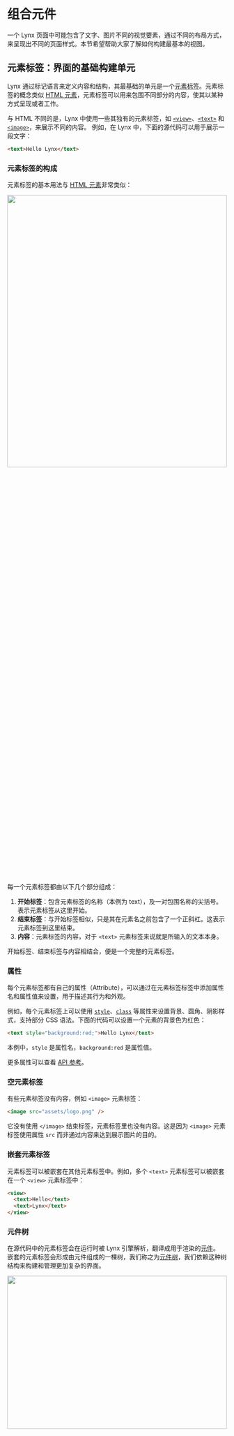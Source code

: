 # 组合元件


一个 Lynx 页面中可能包含了文字、图片不同的视觉要素，通过不同的布局方式，来呈现出不同的页面样式。本节希望帮助大家了解如何构建最基本的视图。

## 元素标签：界面的基础构建单元

Lynx 通过标记语言来定义内容和结构，其最基础的单元是一个[元素标签](guide/spec.html#element-tag)。元素标签的概念类似 [HTML 元素](https://developer.mozilla.org/en-US/docs/Glossary/Element)，元素标签可以用来包围不同部分的内容，使其以某种方式呈现或者工作。

与 HTML 不同的是，Lynx 中使用一些其独有的元素标签，如 [`<view>`](api/elements/built-in/view)、[`<text>`](api/elements/built-in/text) 和 [`<image>`](api/elements/built-in/image)，来展示不同的内容。
例如，在 Lynx 中，下面的源代码可以用于展示一段文字：

```html
<text>Hello Lynx</text>
```

### 元素标签的构成

元素标签的基本用法与 [HTML 元素](https://developer.mozilla.org/en-US/docs/Learn_web_development/Getting_started/Your_first_website/Creating_the_content#anatomy_of_an_html_element)非常类似：

<img src="/assets/doc/elements_tags.png" width="100%" height="40%" />

每一个元素标签都由以下几个部分组成：

1. **开始标签**：包含元素标签的名称（本例为 text），及一对包围名称的尖括号。表示元素标签从这里开始。
2. **结束标签**：与开始标签相似，只是其在元素名之前包含了一个正斜杠。这表示元素标签到这里结束。
3. **内容**：元素标签的内容，对于 `<text>` 元素标签来说就是所输入的文本本身。

开始标签、结束标签与内容相结合，便是一个完整的元素标签。

### 属性

每个元素标签都有自己的属性（Attribute），可以通过在元素标签标签中添加属性名和属性值来设置，用于描述其行为和外观。

例如，每个元素标签上可以使用 [`style`](api/elements/built-in/view#style)、[`class`](api/elements/built-in/view#class) 等属性来设置背景、圆角、阴影样式，支持部分 CSS 语法。下面的代码可以设置一个元素的背景色为红色：

```html
<text style="background:red;">Hello Lynx</text>
```

本例中，`style` 是属性名，`background:red` 是属性值。

更多属性可以查看 [API 参考](api/elements/built-in/view)。

### 空元素标签

有些元素标签没有内容，例如 `<image>` 元素标签：

```html
<image src="assets/logo.png" />
```

它没有使用 `</image>` 结束标签，元素标签里也没有内容。这是因为 `<image>` 元素标签使用属性 `src` 而非通过内容来达到展示图片的目的。

### 嵌套元素标签

元素标签可以被嵌套在其他元素标签中。例如，多个 `<text>` 元素标签可以被嵌套在一个 `<view>` 元素标签中：

```html
<view>
  <text>Hello</text>
  <text>Lynx</text>
</view>
```

### 元件树

在源代码中的元素标签会在运行时被 Lynx 引擎解析，翻译成用于渲染的[元件](guide/spec.html#element)。
嵌套的元素标签会形成由元件组成的一棵树，我们称之为[元件树](guide/spec.html#element-tree)，我们依赖这种树结构来构建和管理更加复杂的界面。

<img src="/assets/doc/elements_tree.png" width="100%" height="30%" />

## 内置元件

Lynx Engine 默认内置一些最基础的元件来帮你快速构建页面。

### 视图

`<view>` 是一个最基础的元件，常用于包裹其他元件并承载一些绘制能力。例如，下面的代码将整个视图的背景色为灰色，并为其内部的文本留出一定的间距：

```html
<view style="padding:10px;background:gray;">
  <text>Hello Lynx</text>
</view>
```

<img src="/assets/doc/elements_hello_lynx_gray.png" width="100%" height="30%" />

### 文本

刚才已经提到 `<text>` 元件用于展示文本内容。例如，下面的代码可以用于展示一段文字：

```html
<text>Hello Lynx</text>
```

<img src="/assets/doc/elements_hello_lynx.png" width="100%" height="30%" />

### 图片

`<image>` 元件用于展示图片。例如，下面的代码可以用于展示一张图片：

```html
<image auto-size style="width:100px;" src="assets/logo.png" />
```

<img src="/assets/doc/elements_lynx_logo.png" width="20%" />

### 更多内置元件

更多内置元件可以参考[元件 API 参考](api/elements/built-in/view)。

## 元件的背后：原生渲染

<img src="/assets/doc/elements_2_na.png" width="100%" height="30%" />

Lynx 元件是与平台无关的统一抽象。它们将被 Lynx 引擎原生渲染为平台各自的 UI 原语，比如 iOS 与 Android 中的原生视图，或 Web 中的 HTML 元素（包括[自定义元素](https://developer.mozilla.org/en-US/docs/Web/API/Web_components/Using_custom_elements)）。以下是 Lynx 一些内置元件和它们在不同的平台上的对应或类比：

| 元件                                                 | Android                  | iOS                               | Web 类比                          | 说明                                                               |
| :--------------------------------------------------- | :----------------------- | :-------------------------------- | :-------------------------------- | :----------------------------------------------------------------- |
| [`<view>`](api/elements/built-in/view)               | `ViewGroup`              | `UIView`                          | 不可滚动的 `<div>`                | 基础视图容器，多用于承载布局能力、进行样式绘制以及包裹其他元素     |
| [`<text>`](api/elements/built-in/text)               | `TextView`               | `UITextView`                      | `<p>`                             | 用于显示文本内容。可以对齐指定特定的文字样式                       |
| [`<image>`](api/elements/built-in/image)             | `ImageView`              | `UIImageView`                     | `<img>`                           | 用于显示不同类型的图，包括网络图片、静态资源、和来自本地磁盘的图片 |
| [`<scroll-view>`](api/elements/built-in/scroll-view) | `ScrollView`             | `UIScrollView`                    | 指定 `overflow:scroll` 的 `<div>` | 基础的可滚动元件，支持横向和竖向。允许用户滚动以展示更多内容       |
| [`<list>`](api/elements/built-in/list)               | `RecyclerView`           | `UICollectionView`                | 无                                | 高性能的可滚动元件，能通过自动懒加载和复用视图减轻内存压力         |
| [`<page>`](api/elements/built-in/page)               | 一个页面的`ViewRootImpl` | 一个页面的`UIViewController.view` | 无法修改尺寸的 `<body>`           | 一个页面的根节点，大多数情况下无需手动添加或                       |

## 通过自定义元件拓展

如果内置元件无法满足你的需求，你可以通过自定义实现原生元件来扩展 Lynx 的能力。这是 Lynx 强大的特性之一。

具体内容请[参考扩展自定义元件文档](guide/custom-native-component)。

## 组件：将元件进行组合

在更复杂的 Lynx 视图结构中，各类不同种类的元件常常通过分层嵌套组合形成更加丰富多彩的界面单元。这正是前端框架中组件化开发的核心思想：通过可复用的封装单元实现界面的模块化构建。

在 ReactLynx 中，我们遵循 React 的开发范式，通过一个函数和 JSX 来对元件进行组装，并定义一个组件，其设计思路和基本原理都遵循了 [React 组件设计文档](https://react.dev/learn/describing-the-ui)，例如:

<Go
  example="composing-elements"
  img="/assets/doc/elements_lynx_logo_hello_lynx.png"
  defaultEntryFile="dist/main.lynx.bundle"
  defaultFile="src/App.tsx"
  entry="src/App.tsx"
  highlight="{7-10}"
/>

---

下一章，我们来给界面增加更丰富的样式。
